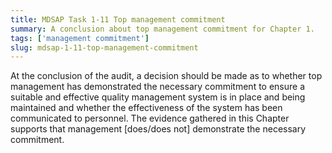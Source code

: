 ```yaml
---
title: MDSAP Task 1-11 Top management commitment
summary: A conclusion about top management commitment for Chapter 1.
tags: ['management commitment']
slug: mdsap-1-11-top-management-commitment
---
```


<RegLang>
At the conclusion of the audit, a decision should be made as to whether top management has demonstrated the necessary commitment to ensure a suitable and effective quality management system is in place and being maintained and whether the effectiveness of the system has been communicated to personnel.
</RegLang>

<ReportLang>
The evidence gathered in this Chapter supports that management [does/does not] demonstrate the necessary commitment.
</ReportLang>



